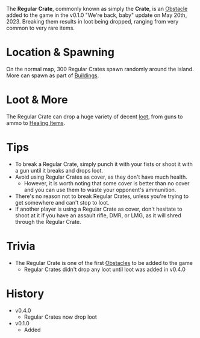 The **Regular Crate**, commonly known as simply the **Crate**, is an [Obstacle](/obstacle) added to the game in the v0.1.0 "We're back, baby" update on May 20th, 2023. Breaking them results in loot being dropped, ranging from very common to very rare items.

# Location & Spawning
On the normal map, 300 Regular Crates spawn randomly around the island. More can spawn as part of [Buildings](/buildings).

# Loot & More
The Regular Crate can drop a huge variety of decent [loot](/loot/#regular_crate), from guns to ammo to [Healing Items](/healing).

# Tips
- To break a Regular Crate, simply punch it with your fists or shoot it with a gun until it breaks and drops loot.
- Avoid using Regular Crates as cover, as they don't have much health.
    - However, it is worth noting that some cover is better than no cover and you can use them to waste your opponent's ammunition.
- There's no reason not to break Regular Crates, unless you're trying to get somewhere and can't stop to loot.
- If another player is using a Regular Crate as cover, don't hesitate to shoot at it if you have an assault rifle, DMR, or LMG, as it will shred through the Regular Crate.

# Trivia
- The Regular Crate is one of the first [Obstacles](/obstacles) to be added to the game
    - Regular Crates didn't drop any loot until loot was added in v0.4.0

# History
- v0.4.0
    - Regular Crates now drop loot
- v0.1.0
    - Added